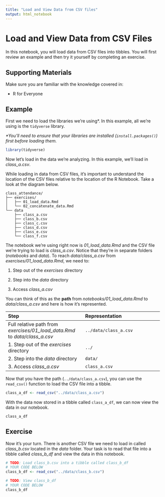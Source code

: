 ```yaml
---
title: "Load and View Data from CSV files"
output: html_notebook
---
```


# Load and View Data from CSV Files

In this notebook, you will load data from CSV files into tibbles. You will first review an example and then try it yourself by completing an exercise.

## Supporting Materials

Make sure you are familiar with the knowledge covered in:

-   R for Everyone

## Example

First we need to load the libraries we're using\*. In this example, all we're using is the `tidyverse` library.

*\*You'll need to ensure that your libraries are installed (`install.packages()`) first before loading them.*

```r
library(tidyverse)
```

Now let's load in the data we're analyzing. In this example, we'll load in *class_a.csv*.

While loading in data from CSV files, it's important to understand the location of the CSV files relative to the location of the R Notebook. Take a look at the diagram below.

    class_attendance/
    ├── exercises/
    │   ├── 01_load_data.Rmd
    │   └── 02_concatenate_data.Rmd
    └── data
        ├── class_a.csv
        ├── class_b.csv
        ├── class_c.csv
        ├── class_d.csv
        ├── class_e.csv
        └── class_f.csv

The notebook we're using right now is *01_load_data.Rmd* and the CSV file we're trying to load is *class_a.csv*. Notice that they're in separate folders (*notebooks* and *data*). To reach *data/class_a.csv* from *exercises/01_load_data.Rmd*, we need to:

1.  Step out of the *exercises* directory

2.  Step into the *data* directory

3.  Access *class_a.csv*

You can think of this as the **path** from *notebooks/01_load_data.Rmd* to *data/class_a.csv* and here is how it's represented.

| Step                                                                       | Representation        |
|:-----------------------------------|:-----------------------------------|
| Full relative path from *exercises/01_load_data.Rmd* to *data/class_a.csv* | `../data/class_a.csv` |
| 1\. Step out of the *exercises* directory                                  | `../`                 |
| 2\. Step into the *data* directory                                         | `data/`               |
| 3\. Access *class_a.csv*                                                   | `class_a.csv`         |

Now that you have the path (`../data/class_a.csv`), you can use the `read_csv()` function to load the CSV file into a tibble.

```r
class_a_df <- read_csv("../data/class_a.csv")
```

With the data now stored in a tibble called `class_a_df`, we can now view the data in our notebook.

```r
class_a_df
```

## Exercise

Now it's your turn. There is another CSV file we need to load in called *class_b.csv* located in the *data* folder. Your task is to read that file into a tibble called *class_b\_df* and view the data in this notebook.

```r
# TODO: Load class_b.csv into a tibble called class_b_df
# YOUR CODE BELOW
class_b_df <- read_csv("../data/class_b.csv")
```

```r
# TODO: View class_b_df
# YOUR CODE BELOW
class_b_df
```
